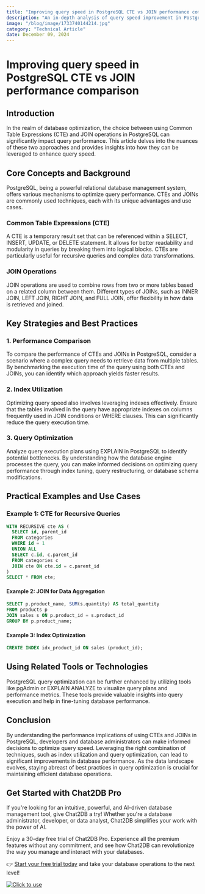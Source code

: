 ```yaml
---
title: "Improving query speed in PostgreSQL CTE vs JOIN performance comparison"
description: "An in-depth analysis of query speed improvement in PostgreSQL using Common Table Expressions (CTE) and JOIN operations."
image: "/blog/image/1733740144214.jpg"
category: "Technical Article"
date: December 09, 2024
---
```


# Improving query speed in PostgreSQL CTE vs JOIN performance comparison


<Authors date="December 09, 2024">
  <Author name="Rowan Hill" link="https://chat2db.ai" />
</Authors>

## Introduction

In the realm of database optimization, the choice between using Common Table Expressions (CTE) and JOIN operations in PostgreSQL can significantly impact query performance. This article delves into the nuances of these two approaches and provides insights into how they can be leveraged to enhance query speed.

## Core Concepts and Background

PostgreSQL, being a powerful relational database management system, offers various mechanisms to optimize query performance. CTEs and JOINs are commonly used techniques, each with its unique advantages and use cases.

### Common Table Expressions (CTE)

A CTE is a temporary result set that can be referenced within a SELECT, INSERT, UPDATE, or DELETE statement. It allows for better readability and modularity in queries by breaking them into logical blocks. CTEs are particularly useful for recursive queries and complex data transformations.

### JOIN Operations

JOIN operations are used to combine rows from two or more tables based on a related column between them. Different types of JOINs, such as INNER JOIN, LEFT JOIN, RIGHT JOIN, and FULL JOIN, offer flexibility in how data is retrieved and joined.

## Key Strategies and Best Practices

### 1. Performance Comparison

To compare the performance of CTEs and JOINs in PostgreSQL, consider a scenario where a complex query needs to retrieve data from multiple tables. By benchmarking the execution time of the query using both CTEs and JOINs, you can identify which approach yields faster results.

### 2. Index Utilization

Optimizing query speed also involves leveraging indexes effectively. Ensure that the tables involved in the query have appropriate indexes on columns frequently used in JOIN conditions or WHERE clauses. This can significantly reduce the query execution time.

### 3. Query Optimization

Analyze query execution plans using EXPLAIN in PostgreSQL to identify potential bottlenecks. By understanding how the database engine processes the query, you can make informed decisions on optimizing query performance through index tuning, query restructuring, or database schema modifications.

## Practical Examples and Use Cases

### Example 1: CTE for Recursive Queries

```sql
WITH RECURSIVE cte AS (
  SELECT id, parent_id
  FROM categories
  WHERE id = 1
  UNION ALL
  SELECT c.id, c.parent_id
  FROM categories c
  JOIN cte ON cte.id = c.parent_id
)
SELECT * FROM cte;
```

#### Example 2: JOIN for Data Aggregation

```sql
SELECT p.product_name, SUM(s.quantity) AS total_quantity
FROM products p
JOIN sales s ON p.product_id = s.product_id
GROUP BY p.product_name;
```

#### Example 3: Index Optimization

```sql
CREATE INDEX idx_product_id ON sales (product_id);
```

## Using Related Tools or Technologies

PostgreSQL query optimization can be further enhanced by utilizing tools like pgAdmin or EXPLAIN ANALYZE to visualize query plans and performance metrics. These tools provide valuable insights into query execution and help in fine-tuning database performance.

## Conclusion

By understanding the performance implications of using CTEs and JOINs in PostgreSQL, developers and database administrators can make informed decisions to optimize query speed. Leveraging the right combination of techniques, such as index utilization and query optimization, can lead to significant improvements in database performance. As the data landscape evolves, staying abreast of best practices in query optimization is crucial for maintaining efficient database operations.

## Get Started with Chat2DB Pro

If you're looking for an intuitive, powerful, and AI-driven database management tool, give Chat2DB a try! Whether you're a database administrator, developer, or data analyst, Chat2DB simplifies your work with the power of AI.

Enjoy a 30-day free trial of Chat2DB Pro. Experience all the premium features without any commitment, and see how Chat2DB can revolutionize the way you manage and interact with your databases.

👉 [Start your free trial today](https://chat2db.ai/pricing) and take your database operations to the next level!


[![Click to use](/image/blog/bg/chat2db.jpg)](https://chat2db.ai/)
